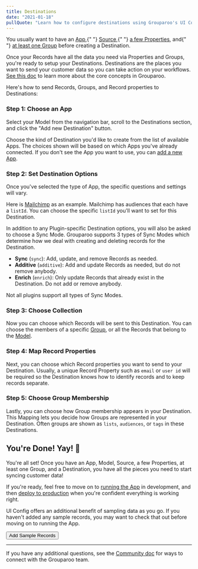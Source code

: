 ```yaml
---
title: Destinations
date: "2021-01-18"
pullQuote: "Learn how to configure destinations using Grouparoo's UI Config."
---
```


<Alert variant="warning">
  <p className="mb-0">
    You usually want to have an <a href="/docs/config/apps">App</a>,{" "}
    <a href="/docs/config/sources">Source</a>,{" "}
    <a href="/docs/config/properties">a few Properties</a>, and{" "}
    <a href="/docs/config/groups">at least one Group</a> before creating a
    Destination.
  </p>
</Alert>

Once your Records have all the data you need via Properties and Groups, you're ready to setup your Destinations.
Destinations are the places you want to send your customer data so you can take action on your workflows. [See this doc](/docs/getting-started/product-concepts) to learn more about the core concepts in Grouparoo.

Here's how to send Records, Groups, and Record properties to Destinations:

### Step 1: Choose an App

Select your Model from the navigation bar, scroll to the Destinations section, and click the "Add new Destination" button.

<ImageInBrowserFrame
  centered
  alt="UI Config: Add Destination"
  src="/images/docs/guides/config/destination--01-add.png"
  width={1072}
  height={800}
/>

Choose the kind of Destination you'd like to create from the list of available Apps. The choices shown will be based on which Apps you've already connected. If you don't see the App you want to use, you can [add a new App](/docs/config/apps).

<ImageInBrowserFrame
  centered
  alt="UI Config: Choose App"
  src="/images/docs/guides/config/destination--02-app.png"
  width={1140}
  height={800}
/>

### Step 2: Set Destination Options

Once you've selected the type of App, the specific questions and settings will vary.

Here is [Mailchimp](https://mailchimp.com/) as an example. Mailchimp has audiences that each have a `listId`. You can choose the specific `listId` you'll want to set for this Destination.

<ImageInBrowserFrame
  centered
  alt="UI Config: Mailchimp Details"
  src="/images/docs/guides/config/destination--03-name.png"
  width={1139}
  height={800}
/>

In addition to any Plugin-specific Destination options, you will also be asked to choose a Sync Mode. Grouparoo supports 3 types of Sync Modes which determine how we deal with creating and deleting records for the Destination.

- **Sync** (`sync`): Add, update, and remove Records as needed.
- **Additive** (`additive`): Add and update Records as needed, but do not remove anybody.
- **Enrich** (`enrich`): Only update Records that already exist in the Destination. Do not add or remove anybody.

Not all plugins support all types of Sync Modes.

### Step 3: Choose Collection

Now you can choose which Records will be sent to this Destination. You can choose the members of a specific [Group](/docs/getting-started/product-concepts#group), or all the Records that belong to the [Model](/docs/getting-started/product-concepts#model).

<ImageInBrowserFrame
  centered
  alt="UI Config: Choose Group"
  src="/images/docs/guides/config/destination--04-group.png"
  width={1132}
  height={800}
/>

### Step 4: Map Record Properties

Next, you can choose which Record properties you want to send to your Destination. Usually, a unique Record Property such as `email` or `user id` will be required so the Destination knows how to identify records and to keep records separate.

<ImageInBrowserFrame
  centered
  alt="UI Config: Map Record Properties"
  src="/images/docs/guides/config/destination--05-property.png"
  width={1132}
  height={800}
/>

### Step 5: Choose Group Membership

Lastly, you can choose how Group membership appears in your Destination. This Mapping lets you decide how Groups are represented in your Destination. Often groups are shown as `lists`, `audiences`, or `tags` in these Destinations.

<ImageInBrowserFrame
  centered
  alt="UI Config: Choose Group Membership"
  src="/images/docs/guides/config/destination--06-mappings.png"
  width={1139}
  height={800}
/>

<GeneratedConfigFile
  configDir="destinations"
  docPath="/docs/config/code-config/destinations"
/>

## You're Done! Yay! 🎉

You're all set! Once you have an App, Model, Source, a few Properties, at least one Group, and a Destination, you have all the pieces you need to start syncing customer data!

If you're ready, feel free to move on to [running the App](/docs/running) in development, and then [deploy to production](/docs/deployment) when you're confident everything is working right.

UI Config offers an additional benefit of sampling data as you go. If you haven't added any sample records, you may want to check that out before moving on to running the App.

<Button href="/docs/config/records" variant="outline-primary">
  Add Sample Records
</Button>

---

If you have any additional questions, see the [Community doc](/docs/community) for ways to connect with the Grouparoo team.
